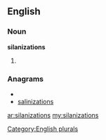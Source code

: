 ==English==

===Noun===
'''silanizations'''

# {{plural of|[[silanization]]}}

===Anagrams===
* {{alphagram|aaiiilnnosstz}}
* [[salinizations#English|salinizations]]

[[Category:English plurals]]

[[ar:silanizations]]
[[my:silanizations]]